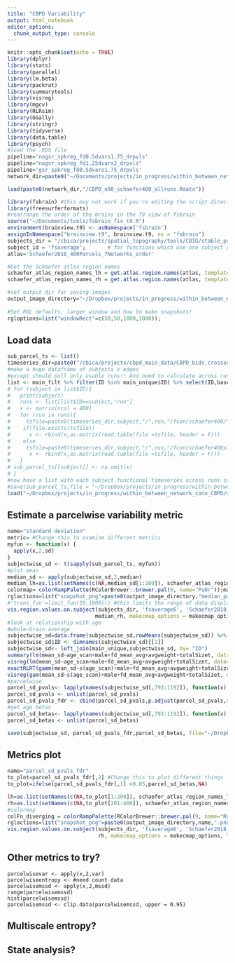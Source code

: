 ```yaml
---
title: "CBPD Variability"
output: html_notebook
editor_options: 
  chunk_output_type: console
---
```


```r
knitr::opts_chunk$set(echo = TRUE)
library(dplyr)
library(stats)
library(parallel)
library(lm.beta)
library(packrat)
library(summarytools)
library(visreg)
library(mgcv)
library(RLRsim)
library(GGally)
library(stringr)
library(tidyverse)
library(data.table)
library(psych)
#load the .RDS file
pipeline='nogsr_spkreg_fd0.5dvars1.75_drpvls'
pipeline="nogsr_spkreg_fd1.25dvars2_drpvls"
pipeline='gsr_spkreg_fd0.5dvars1.75_drpvls'
network_dir=paste0("~/Documents/projects/in_progress/within_between_network_conn_CBPD/data/imageData/",pipeline)

load(paste0(network_dir,"/CBPD_n90_schaefer400_allruns.Rdata"))
```

```r
library(fsbrain) #this may not work if you're editing the script directly on the cluster...
library(freesurferformats)
#rearrange the order of the brains in the T9 view of fsbrain
source("~/Documents/tools/fsbrain_fix_t9.R")
environment(brainview.t9) <- asNamespace('fsbrain')
assignInNamespace("brainview.t9", brainview.t9, ns = "fsbrain")
subjects_dir = "/cbica/projects/spatial_topography/tools/CBIG/stable_projects/brain_parcellation/Schaefer2018_LocalGlobal/Parcellations/FreeSurfer5.3/";
subject_id = 'fsaverage';       # for functions which use one subject only
atlas='Schaefer2018_400Parcels_7Networks_order'

#Get the Schaefer atlas region names
schaefer_atlas_region_names_lh = get.atlas.region.names(atlas, template_subjects_dir = subjects_dir,template_subject=subject_id, hemi="lh");
schaefer_atlas_region_names_rh = get.atlas.region.names(atlas, template_subjects_dir = subjects_dir,template_subject=subject_id, hemi="rh");

#set output dir for saving images
output_image_directory="~/Dropbox/projects/in_progress/within_between_network_conn_CBPD/output/figures/brains/"
  
#Set RGL defaults, larger window and how to make snapshots!
rgloptions=list("windowRect"=c(50,50,1000,1000));
```

## Load data
```r
sub_parcel_ts <- list()
timeseries_dir=paste0("/cbica/projects/cbpd_main_data/CBPD_bids_crosssectional/derivatives/xcpEngine_", pipeline,"/")
#make a huge dataframe of subjects x edges
#except should pull only usable runs!! And need to calculate across runs to account for the averaged matrix across runs!
list <- main_filt %>% filter(ID %in% main_unique$ID) %>% select(ID,base_ID,run,longitudinal) #pull all runs from only kids who are in the unique main sample (1 timepoint/kid)
# for (subject in list$ID){
#   print(subject)
#   runs <- list[list$ID==subject,"run"]
#   x <- matrix(ncol = 400)
#   for (run in runs){
#     tsfile=paste0(timeseries_dir,subject,"/",run,"/fcon/schaefer400/",subject,"_",run,"_schaefer400_ts.1D")
#    if(file.exists(tsfile))
#      x <- rbind(x,as.matrix(read.table(file =tsfile, header = F)))
#    else
#     tsfile=paste0(timeseries_dir,subject,"/",run,"/fcon/schaefer400x7/",subject,"_",run,"_schaefer400x7_ts.1D")
#      x <- rbind(x,as.matrix(read.table(file =tsfile, header = F)))
#   }
# sub_parcel_ts[[subject]] <- na.omit(x)
# }
#now have a list with each subject functional timeseries across runs saved as x timepoints by 400 parcels.
#save(sub_parcel_ts,file = "~/Dropbox/projects/in_progress/within_between_network_conn_CBPD/data/imageData/gsr_spkreg_fd0.5dvars1.75_drpvls/n90_schaefer400_timeseries_across_runs.Rdata")#save it out
load("~/Dropbox/projects/in_progress/within_between_network_conn_CBPD/data/imageData/gsr_spkreg_fd0.5dvars1.75_drpvls/n90_schaefer400_timeseries_across_runs.Rdata")#load it
```


## Estimate a parcelwise variability metric
```r
name="standard deviation"
metric= #Change this to examine different metrics
myfun <- function(x) {  
  apply(x,2,sd)
}
subjectwise_sd <- t(sapply(sub_parcel_ts, myfun))
#plot mean
median_sd <- apply(subjectwise_sd,2,median)
median_lh=as.list(setNames(c(NA,median_sd[1:200]), schaefer_atlas_region_names_lh));median_rh=as.list(setNames(c(NA,median_sd[201:400]), schaefer_atlas_region_names_rh))
colormap= colorRampPalette(RColorBrewer::brewer.pal(9, name="PuOr"));makecmap_options=list('colFn'=colormap)
rglactions=list("snapshot_png"=paste0(output_image_directory,"median_parcelwisesd.png"))
#'trans_fun'=limit_fun(10,1000))) #this limits the range of data displayed to 10-1000
vis.region.values.on.subject(subjects_dir, 'fsaverage6', 'Schaefer2018_400Parcels_7Networks_order',  median_lh, 
                            median_rh, makecmap_options = makecmap_options, "inflated", views="t4", draw_colorbar = T, rgloptions = rgloptions, rglactions = rglactions)
#look at relationship with age
#whole-brain average
subjectwise_sd=data.frame(subjectwise_sd,rowMeans(subjectwise_sd)) %>% rename(.,"mean_sd"="rowMeans.subjectwise_sd.")
subjectwise_sd$ID <- dimnames(subjectwise_sd)[[1]]
subjectwise_sd<- left_join(main_unique,subjectwise_sd, by= "ID")
summary(lm(mean_sd~age_scan+male+fd_mean_avg+avgweight+totalSizet, data=subjectwise_sd))
visreg(lm(mean_sd~age_scan+male+fd_mean_avg+avgweight+totalSizet, data=subjectwise_sd))
exactRLRT(gamm(mean_sd~s(age_scan)+male+fd_mean_avg+avgweight+totalSizet, data=subjectwise_sd, method = "REML")$lme)
visreg(gam(mean_sd~s(age_scan)+male+fd_mean_avg+avgweight+totalSizet, data=subjectwise_sd, method = "REML"))
#parcelwise
parcel_sd_pvals<- lapply(names(subjectwise_sd[,793:1192]), function(x) { summary(lm(as.formula(paste0(x,"~age_scan+male+fd_mean_avg+avgweight+totalSizet")), data=subjectwise_sd))$coef[2,4]})
parcel_sd_pvals <- unlist(parcel_sd_pvals)
parcel_sd_pvals_fdr <- cbind(parcel_sd_pvals,p.adjust(parcel_sd_pvals,method = "fdr"))
#get age betas
parcel_sd_betas<- lapply(names(subjectwise_sd[,793:1192]), function(x) { lm.beta(lm(as.formula(paste0(x,"~age_scan+male+fd_mean_avg+avgweight+totalSizet")), data=subjectwise_sd))$standardized.coefficients[[2]]})
parcel_sd_betas <- unlist(parcel_sd_betas)

save(subjectwise_sd, parcel_sd_pvals_fdr,parcel_sd_betas, file="~/Dropbox/projects/in_progress/within_between_network_conn_CBPD/data/imageData/gsr_spkreg_fd0.5dvars1.75_drpvls/n90_parcel_sd.Rdata")
```

## Metrics plot
```r
name="parcel_sd_pvals_fdr"
to_plot=parcel_sd_pvals_fdr[,2] #Change this to plot different things
to_plot=ifelse(parcel_sd_pvals_fdr[,1] <0.05,parcel_sd_betas,NA)

lh=as.list(setNames(c(NA,to_plot[1:200]), schaefer_atlas_region_names_lh)) #this has the medial wall in it.
rh=as.list(setNames(c(NA,to_plot[201:400]), schaefer_atlas_region_names_rh))
#colormap
colFn_diverging = colorRampPalette(RColorBrewer::brewer.pal(9, name="RdBu"));makecmap_options=list('colFn'=colFn_diverging)
rglactions=list("snapshot_png"=paste0(output_image_directory,name,".png"))
vis.region.values.on.subject(subjects_dir, 'fsaverage6', 'Schaefer2018_400Parcels_7Networks_order',  lh, 
                             rh, makecmap_options = makecmap_options, "inflated", views="t4", draw_colorbar = T, rgloptions = rgloptions, rglactions = rglactions)

```


## Other metrics to try?
```{}
parcelwisevar <- apply(x,2,var)
parcelwiseentropy <- #need count data
parcelwisemssd <- apply(x,2,mssd)
range(parcelwisemssd)
hist(parcelwisemssd)
parcelwisemssd <- clip.data(parcelwisemssd, upper = 0.95)

```

## Multiscale entropy?

## State analysis?
